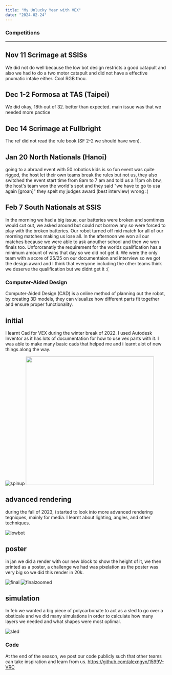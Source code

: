 ```yaml
---
title: "My Unlucky Year with VEX"
date: "2024-02-24"
---
```


### Competitions

---

## Nov 11 Scrimage at SSISs

We did not do well because the low bot design restricts a good catapult and also we had to do a two motor catapult and did not have a effective pnumatic intake either. Cool RGB thou.

## Dec 1-2 Formosa at TAS (Taipei)

We did okay, 18th out of 32. better than expected. main issue was that we needed more pactice

## Dec 14 Scrimage at Fullbright

The ref did not read the rule book (SF 2-2 we should have won). 

## Jan 20 North Nationals (Hanoi)

going to a abroad event with 50 robotics kids is so fun
event was quite rigged, the host let their own teams break the rules but not us, they also switched the event start time from 8am to 7 am and told us a 11pm
oh btw, the host's team won the world's spot and they said "we have to go to usa again [groan]"
they spelt my judges award (best interview) wrong :(

## Feb 7 South Nationals at SSIS

In the morning we had a big issue, our batteries were broken and somtimes would cut out, we asked around but could not borrow any so were forced to play with the broken batteries. Our robot turned off mid match for all of our morning matches making us lose all. In the afternoon we won all our matches because we were able to ask anouther school and then we won finals too. Unfororanatly the requirement for the worlds qualification has a minimum amount of wins that day so we did not get it. We were the only team with a score of 25/25 on our documentaion and interview so we got the design award and I think that everyone including the other teams think we deserve the qualification but we didnt get it :(

### Computer-Aided Design 


Computer-Aided Design (CAD) is a online method of planning out the robot, by creating 3D models, they can visualize how different parts fit together and ensure proper functionality. 

## initial

I learnt Cad for VEX during the winter break of 2022. I used Autodesk Inventor as it has lots of documentation for how to use vex parts with it. I was able to make many basic cads that helped me and i learnt alot of new things along the way. 

![spinup](/vex/spinup.png)
<img src="/vex/spinup.png" width="400"></img>


## advanced rendering

during the fall of 2023, i started to look into more advanced rendering teqniques, mainly for media. I learnt about lighting, angles, and other techniques.

![lowbot](/vex/lowbot.png)

## poster

in jan we did a render with our new block to show the height of it, we then printed as a poster, a challenge we had was pixelation as the poster was very big so we did this render in 20k. 

![final](/vex/final.jpg)
![finalzoomed](/vex/finalzoomed.jpg)

## simulation

In feb we wanted a big piece of polycarbonate to act as a sled to go over a obsticale and we did many simulations in order to calculate how many layers we needed and what shapes were most oplimal. 

![sled](/vex/sled.png)

### Code

At the end of the season, we post our code publicly such that other teams can take inspiration and learn from us.
https://github.com/alexngyn/1599V-VRC

